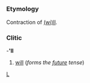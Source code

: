 =={{en}}==
[[Category:English language|L]]
===Etymology===
Contraction of [[will|(wi)ll]].
===Clitic===
-''''ll'''

#[[will]] (''forms the [[future]] tense'')